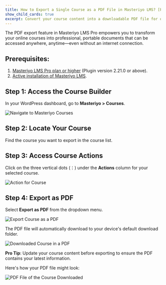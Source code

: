 ```yaml
---
title: How to Export a Single Course as a PDF File in Masteriyo LMS? [Pro]
show_child_cards: true
excerpt: Convert your course content into a downloadable PDF file for offline viewing, sharing, or distribution.
---
```


 The PDF export feature in Masteriyo LMS Pro empowers you to transform your online courses into professional, portable documents that can be accessed anywhere, anytime—even without an internet connection.

## Prerequisites:
1. [Masteriyo LMS Pro plan or higher](https://masteriyo.com/pricing/) (Plugin version 2.21.0 or above).
2. [Active installation of Masteriyo LMS](https://docs.masteriyo.com/getting-started/installation#installing-masteriyo-lms-pro-version).

## Step 1: Access the Course Builder
In your WordPress dashboard, go to **Masteriyo > Courses**.   

![Navigate to Masteriyo Courses](https://raw.githubusercontent.com/Masteriyo/masteriyo-docs/main/assets/images/export-single-course/navigate-to-masteriyo-courses.png)

## Step 2: Locate Your Course  
Find the course you want to export in the course list.

## Step 3: Access Course Actions  
Click on the three vertical dots (⋮) under the **Actions** column for your selected course.

![Action for Course](https://raw.githubusercontent.com/Masteriyo/masteriyo-docs/main/assets/images/export-single-course/action-option-for-course.png)

## Step 4: Export as PDF
Select **Export as PDF** from the dropdown menu.

![Export Course as a PDF](https://raw.githubusercontent.com/Masteriyo/masteriyo-docs/main/assets/images/export-single-course/export-course-as-pdf.png)

The PDF file will automatically download to your device's default download folder.

![Downloaded Course in a PDF](https://raw.githubusercontent.com/Masteriyo/masteriyo-docs/main/assets/images/export-single-course/downloaded-course-in-pdf.png)

**Pro Tip**: Update your course content before exporting to ensure the PDF contains your latest information.

Here's how your PDF file might look:

![PDF File of the Course Downloaded](https://raw.githubusercontent.com/Masteriyo/masteriyo-docs/main/assets/images/export-single-course/pdf-lesson.gif)

